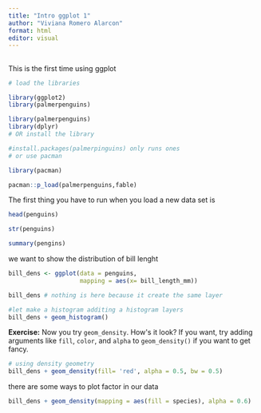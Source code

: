 ```yaml
---
title: "Intro ggplot 1"
author: "Viviana Romero Alarcon"
format: html
editor: visual
---
```


## 

This is the first time using ggplot

```r
# load the libraries

library(ggplot2)
library(palmerpenguins)

library(palmerpenguins)
library(dplyr)
# OR install the library 

#install.packages(palmerpinguins) only runs ones
# or use pacman

library(pacman)

pacman::p_load(palmerpenguins,fable)
```

The first thing you have to run when you load a new data set is

```r

head(penguins)

str(penguins)

summary(pengins)
```

we want to show the distribution of bill lenght

```r

bill_dens <- ggplot(data = penguins, 
                    mapping = aes(x= bill_length_mm))

bill_dens # nothing is here because it create the same layer

#let make a histogram additing a histogram layers
bill_dens + geom_histogram()
```

**Exercise:** Now you try `geom_density`. How\'s it look? If you want, try adding arguments like `fill`, `color`, and `alpha` to `geom_density()` if you want to get fancy.

```r
# using density geometry
bill_dens + geom_density(fill= 'red', alpha = 0.5, bw = 0.5)
```

there are some ways to plot factor in our data

```r
bill_dens + geom_density(mapping = aes(fill = species), alpha = 0.6)
```
